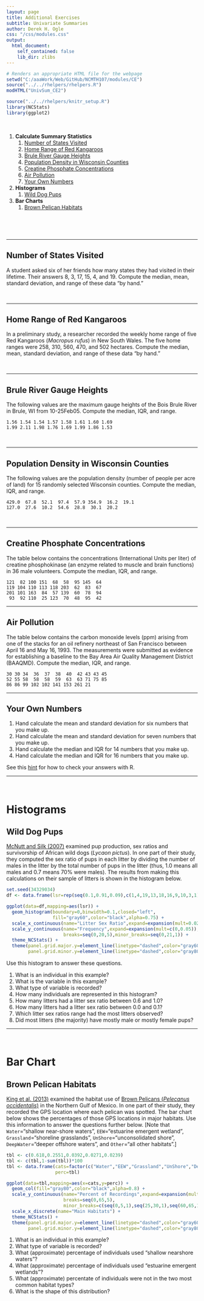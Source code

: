 ```yaml
---
layout: page
title: Additional Exercises
subtitle: Univariate Summaries
author: Derek H. Ogle
css: "/css/modules.css"
output:
  html_document:
    self_contained: false
    lib_dir: zlibs
---
```


```r
# Renders an appropriate HTML file for the webpage
setwd("C:/aaaWork/Web/GitHub/NCMTH107/modules/CE")
source("../../rhelpers/rhelpers.R")
modHTML("UnivSum_CE2")
```

```r
source("../../rhelpers/knitr_setup.R")
library(NCStats)
library(ggplot2)
```

&nbsp;

1. **Calculate Summary Statistics**
    1. [Number of States Visited](#number-of-states-visited)
    1. [Home Range of Red Kangaroos](#home-range-of-red-kangaroos)
    1. [Brule River Gauge Heights](#brule-river-gauge-heights)
    1. [Population Density in Wisconsin Counties](#population-density-in-wisconsin-counties)
    1. [Creatine Phosphate Concentrations](#creatine-phosphate-concentrations)
    1. [Air Pollution](#air-pollution)
    1. [Your Own Numbers](#your-own-numbers)
1. **Histograms**
    1. [Wild Dog Pups](#wild-dog-pups)
1. **Bar Charts**
    1. [Brown Pelican Habitats](#brown-pelican-habitats)

&nbsp;

&nbsp;

----

## Number of States Visited
A student asked six of her friends how many states they had visited in their lifetime. Their answers 8, 3, 17, 15, 4, and 19. Compute the median, mean, standard deviation, and range of these data "by hand."

&nbsp;

----

## Home Range of Red Kangaroos
In a preliminary study, a researcher recorded the weekly home range of five Red Kangaroos (*Macropus rufus*) in New South Wales. The five home ranges were 258, 310, 560, 470, and 502 hectares. Compute the median, mean, standard deviation, and range of these data "by hand."

&nbsp;

----

## Brule River Gauge Heights
The following values are the maximum gauge heights of the Bois Brule River in Brule, WI from 10-25Feb05. Compute the median, IQR, and range.

```
1.56 1.54 1.54 1.57 1.58 1.61 1.60 1.69
1.99 2.11 1.98 1.76 1.69 1.99 1.86 1.53
```

&nbsp;

----

## Population Density in Wisconsin Counties
The following values are the population density (number of people per acre of land) for 15 randomly selected Wisconsin counties. Compute the median, IQR, and range.

```
429.0  67.8  52.1  97.4  57.9 354.9  16.2  19.1
127.0  27.6  10.2  54.6  28.8  30.1  20.2
```

&nbsp;

----

## Creatine Phosphate Concentrations
The table below contains the concentrations (International Units per liter) of creatine phosphokinase (an enzyme related to muscle and brain functions) in 36 male volunteers. Compute the median, IQR, and range.

```
121  82 100 151  68  58  95 145  64
119 104 110 113 118 203  62  83  67
201 101 163  84  57 139  60  78  94
 93  92 110  25 123  70  48  95  42
```

----

## Air Pollution
The table below contains the carbon monoxide levels (ppm) arising from one of the stacks for an oil refinery northeast of San Francisco between April 16 and May 16, 1993. The measurements were submitted as evidence for establishing a baseline to the Bay Area Air Quality Management District (BAAQMD). Compute the median, IQR, and range.

```
30 30 34  36  37  38  40  42 43 43 45
52 55 58  58  58  59  63  63 71 75 85
86 86 99 102 102 141 153 261 21
```

----

## Your Own Numbers

1. Hand calculate the mean and standard deviation for six numbers that you make up.
1. Hand calculate the mean and standard deviation for seven numbers that you make up.
1. Hand calculate the median and IQR for 14 numbers that you make up.
1. Hand calculate the median and IQR for 16 numbers that you make up.

See this [hint](UnivSum_CE1.html#hints) for how to check your answers with R.

----

&nbsp;

# Histograms
## Wild Dog Pups
[McNutt and Silk (2007)](https://www.semanticscholar.org/paper/Pup-production%2C-sex-ratios%2C-and-survivorship-in-McNutt-Silk/8bec71d9a4a6ced4896c346dff72df143a10a651) examined pup production, sex ratios and survivorship of African wild dogs (*Lycaon pictus*). In one part of their study, they computed the sex ratio of pups in each litter by dividing the number of males in the litter by the total number of pups in the litter (thus, 1.0 means all males and 0.7 means 70% were males). The results from making this calculations on their sample of litters is shown in the histogram below.

```r
set.seed(34329034)
df <- data.frame(lsr=rep(seq(0.1,0.91,0.09),c(1,4,19,13,18,16,9,10,3,1))+runif(94,0,0.09))

ggplot(data=df,mapping=aes(lsr)) +
  geom_histogram(boundary=0,binwidth=0.1,closed="left",
                 fill="gray60",color="black",alpha=0.75) +
  scale_x_continuous(name="Litter Sex Ratio",expand=expansion(mult=0.02)) +
  scale_y_continuous(name="Frequency",expand=expansion(mult=c(0,0.05)),
                     breaks=seq(0,20,5),minor_breaks=seq(0,21,1)) +
  theme_NCStats() +
  theme(panel.grid.major.y=element_line(linetype="dashed",color="gray60"),
        panel.grid.minor.y=element_line(linetype="dashed",color="gray80"))
```

Use this histogram to answer these questions.

1. What is an individual in this example?
1. What is the variable in this example?
1. What type of variable is recorded?
1. How many individuals are represented in this histogram?
1. How many litters had a litter sex ratio between 0.6 and 1.0?
1. How many litters had a litter sex ratio between 0.0 and 0.1?
1. Which litter sex ratios range had the most litters observed?
1. Did most litters (the majority) have mostly male or mostly female pups?

----

&nbsp;

# Bar Chart
## Brown Pelican Habitats
[King et al. (2013)](https://www.aphis.usda.gov/wildlife_damage/nwrc/publications/13pubs/king132.pdf) examined the habitat use of [Brown Pelicans (*Pelecanus
occidentalis*)](https://en.wikipedia.org/wiki/Brown_pelican) in the Northern Gulf of Mexico. In one part of their study, they recorded the GPS location where each pelican was spotted. The bar chart below shows the percentages of those GPS locations in major habitats. Use this information to answer the questions further below. [Note that `Water`="shallow near-shore waters", `EEW`="estuarine emergent wetland", `Grassland`="shoreline grasslands", `UnShore`="unconsolidated shore", `DeepWater`="deeper offshore waters", and `Other`="all other habitats".]

```r
tbl <- c(0.618,0.2551,0.0392,0.0271,0.0239)
tbl <- c(tbl,1-sum(tbl))*100
tbl <- data.frame(cats=factor(c("Water","EEW","Grassland","UnShore","DeepWater","other"),levels=c("Water","EEW","Grassland","UnShore","DeepWater","other")),
                  perc=tbl)

ggplot(data=tbl,mapping=aes(x=cats,y=perc)) +
  geom_col(fill="gray80",color="black",alpha=0.8) +
  scale_y_continuous(name="Percent of Recordings",expand=expansion(mult=c(0,0.05)),
                     breaks=seq(0,65,5),
                     minor_breaks=c(seq(0,5,1),seq(25,30,1),seq(60,65,1))) +
  scale_x_discrete(name="Main Habitats") +
  theme_NCStats() +
  theme(panel.grid.major.y=element_line(linetype="dashed",color="gray60"),
        panel.grid.minor.y=element_line(linetype="dashed",color="gray80"))
```

1. What is an individual in this example?
1. What type of variable is recorded?
1. What (approximate) percentage of individuals used "shallow nearshore waters"?
1. What (approximate) percentage of individuals used "estuarine emergent wetlands"?
1. What (approximate) percentate of individuals were not in the two most common habitat types?
1. What is the shape of this distribution?
